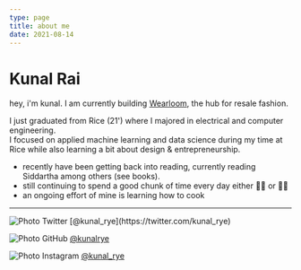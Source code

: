 ```yaml
---
type: page
title: about me
date: 2021-08-14
---
```


# Kunal Rai

hey, i'm kunal. I am currently building [Wearloom](https://wearloom.com), the hub for resale fashion.

I just graduated from Rice (21') where I majored in electrical and computer engineering.  
I focused on applied machine learning and data science during my time at Rice while also learning a bit about design & entrepreneurship.    
 
- recently have been getting back into reading, currently reading Siddartha among others (see books).  
- still continuing to spend a good chunk of time every day either 🏋🏽 or 🚴‍♂️  
- an ongoing effort of mine is learning how to cook 

---



<div>
  <Image
  src="/images/twitter.png"
  alt="Photo"
  width={15}
  height={15}
  priority
  className="next-image"
  /> Twitter [@kunal_rye](https://twitter.com/kunal_rye)
  <br />

  <Image
  src="/images/github.png"
  alt="Photo"
  width={15}
  height={15}
  priority
  className="next-image"
  /> GitHub [@kunalrye](https://github.com/kunalrye)
  <br />

  <Image
  src="/images/instagram.png"
  alt="Photo"
  width={15}
  height={15}
  priority
  className="next-image"
  /> Instagram [@kunal_rye](https://instagram.com/kunal_rye)
  <br />
</div>
